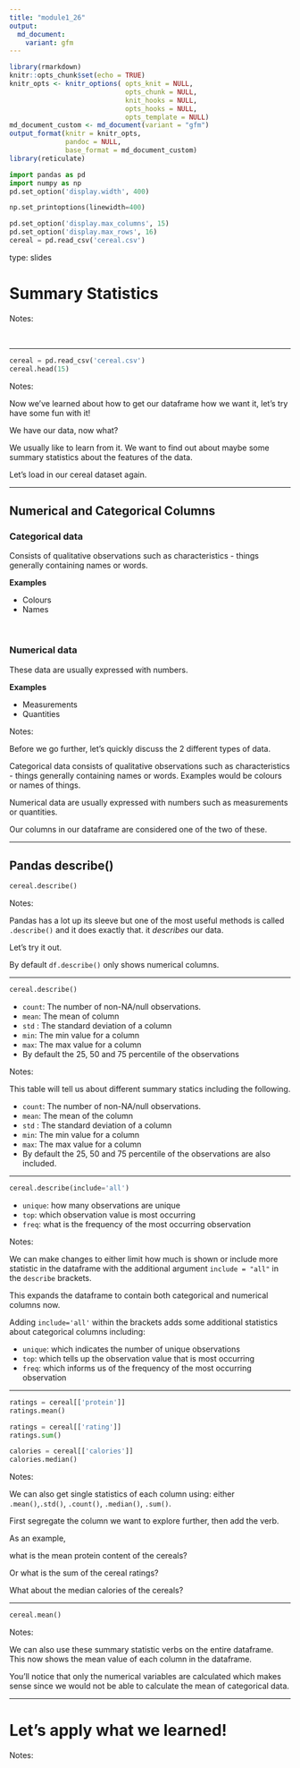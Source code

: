 ```yaml
---
title: "module1_26"
output: 
  md_document:
    variant: gfm
---
```



```r
library(rmarkdown)
knitr::opts_chunk$set(echo = TRUE)
knitr_opts <- knitr_options( opts_knit = NULL,
                             opts_chunk = NULL,
                             knit_hooks = NULL,
                             opts_hooks = NULL,
                             opts_template = NULL)
md_document_custom <- md_document(variant = "gfm")
output_format(knitr = knitr_opts,
              pandoc = NULL,
              base_format = md_document_custom)
library(reticulate)
```


```python
import pandas as pd
import numpy as np
pd.set_option('display.width', 400)

np.set_printoptions(linewidth=400)

pd.set_option('display.max_columns', 15)
pd.set_option('display.max_rows', 16)
cereal = pd.read_csv('cereal.csv')
```


type: slides

# Summary Statistics

Notes: 

<br>

---

```python
cereal = pd.read_csv('cereal.csv')
cereal.head(15)
```

Notes: 

Now we've learned about how to get our dataframe how we want it, let's try have  some fun with it!

We have our data, now what? 

We usually like to learn from it. We want to find out about maybe some summary statistics about the features of the data. 

Let's load in our cereal dataset again. 

---

## Numerical and Categorical Columns 



### Categorical data

Consists of qualitative observations such as characteristics - things generally containing names or words. 

**Examples**      

- Colours
- Names 

<br>

### Numerical data

These data are usually expressed with numbers. 

**Examples**    

- Measurements
- Quantities


Notes: 

Before we go further, let's quickly discuss the 2 different types of data.  

Categorical data consists of qualitative observations such as characteristics - things generally containing names or words. Examples would be colours or names of things.

Numerical data are usually expressed with numbers such as measurements or quantities.


Our columns in our dataframe are considered one of the two of these.

---

## Pandas describe()


```python
cereal.describe()
```


Notes:

Pandas has a lot up its sleeve but one of the most useful methods is called `.describe()` and it does exactly that. it _describes_ our data.  

Let's try it out.

By default `df.describe()` only shows numerical columns.

---

```python
cereal.describe()
```


- `count`: The number of non-NA/null observations.
- `mean`: The mean of  column 
- `std` : The standard deviation of a column
- `min`: The min value for a column
- `max`: The max value for a column 
- By default the 25, 50 and 75 percentile of the observations

Notes:

This table will tell us about different summary statics including the following. 

- `count`: The number of non-NA/null observations.
- `mean`: The mean of the column 
- `std` : The standard deviation of a column
- `min`: The min value for a column
- `max`: The max value for a column 
- By default the 25, 50 and 75 percentile of the observations are also included. 

---

```python
cereal.describe(include='all')
```

- `unique`: how many observations are unique
- `top`: which observation value is most occurring
- `freq`: what is the frequency of the most occurring observation 

Notes: 

We can make changes to either limit how much is shown or include more statistic in the dataframe with the additional argument `include = "all"` in the `describe` brackets.

This expands the dataframe to contain both categorical and numerical columns now. 

Adding `include='all'` within the brackets adds some additional statistics about categorical columns including:

- `unique`: which indicates the number of unique observations
- `top`: which tells up the observation value that is most occurring
- `freq`: which informs us of the  frequency of the most occurring observation

---

```python
ratings = cereal[['protein']]
ratings.mean()
```


```python
ratings = cereal[['rating']]
ratings.sum()
```


```python
calories = cereal[['calories']]
calories.median()
```

Notes: 

We can also get single statistics of each column using:
either `.mean()`,`.std()`, `.count()`, `.median()`, `.sum()`. 

First segregate the column we want to explore further, then add the verb. 

As an example,

what is the mean protein content of the cereals?

Or what is the sum of the cereal ratings?

What about the median calories of the cereals? 

---

```python
cereal.mean()
```

Notes: 

We can also use these summary statistic verbs on the entire dataframe. This now shows the mean value of each column in the dataframe. 

You'll notice that only the numerical variables are calculated which makes sense since we would not be able to calculate the mean of categorical data. 

---

# Let’s apply what we learned!

Notes:

<br>
